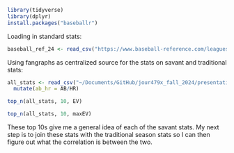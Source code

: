 ```r
library(tidyverse)
library(dplyr)
install.packages("baseballr")
```

Loading in standard stats:
```r
baseball_ref_24 <- read_csv("https://www.baseball-reference.com/leagues/majors/2024-standard-batting.shtml#players_standard_batting")
```

Using fangraphs as centralized source for the stats on savant and traditional stats:
```r
all_stats <- read_csv("~/Documents/GitHub/jour479x_fall_2024/presentations/Fangraphs stats - Sheet1.csv") |>
  mutate(ab_hr = AB/HR) 
```
```r
top_n(all_stats, 10, EV)
```
```r
top_n(all_stats, 10, maxEV)
```

These top 10s give me a general idea of each of the savant stats. My next step is to join these stats with the traditional season stats so I can then figure out what the correlation is between the two.
